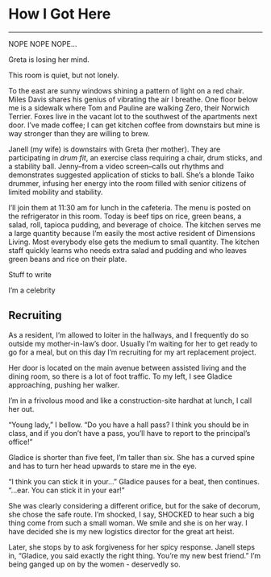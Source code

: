 # How I Got Here {.unnumbered}

------------------------------------------------------------------------

NOPE NOPE NOPE...

Greta is losing her mind.

This room is quiet, but not lonely.

To the east are sunny windows shining a pattern of light on a red chair. Miles Davis shares his genius of vibrating the air I breathe. One floor below me is a sidewalk where Tom and Pauline are walking Zero, their Norwich Terrier. Foxes live in the vacant lot to the southwest of the apartments next door. I've made coffee; I can get kitchen coffee from downstairs but mine is way stronger than they are willing to brew.

Janell (my wife) is downstairs with Greta (her mother). They are participating in *drum fit*, an exercise class requiring a chair, drum sticks, and a stability ball. Jenny--from a video screen--calls out rhythms and demonstrates suggested application of sticks to ball. She's a blonde Taiko drummer, infusing her energy into the room filled with senior citizens of limited mobility and stability.

I'll join them at 11:30 am for lunch in the cafeteria. The menu is posted on the refrigerator in this room. Today is beef tips on rice, green beans, a salad, roll, tapioca pudding, and beverage of choice. The kitchen serves me a large quantity because I'm easily the most active resident of Dimensions Living. Most everybody else gets the medium to small quantity. The kitchen staff quickly learns who needs extra salad and pudding and who leaves green beans and rice on their plate.

Stuff to write

I'm a celebrity

## Recruiting

As a resident, I'm allowed to loiter in the hallways, and I frequently do so outside my mother-in-law's door. Usually I'm waiting for her to get ready to go for a meal, but on this day I'm recruiting for my art replacement project.

Her door is located on the main avenue between assisted living and the dining room, so there is a lot of foot traffic. To my left, I see Gladice approaching, pushing her walker.

I'm in a frivolous mood and like a construction-site hardhat at lunch, I call her out.

"Young lady," I bellow. "Do you have a hall pass? I think you should be in class, and if you don't have a pass, you'll have to report to the principal's office!"

Gladice is shorter than five feet, I'm taller than six. She has a curved spine and has to turn her head upwards to stare me in the eye.

"I think you can stick it in your..." Gladice pauses for a beat, then continues. "...ear. You can stick it in your ear!"

She was clearly considering a different orifice, but for the sake of decorum, she chose the safe route. I'm shocked, I say, SHOCKED to hear such a big thing come from such a small woman. We smile and she is on her way. I have decided she is my new logistics director for the great art heist.

Later, she stops by to ask forgiveness for her spicy response. Janell steps in, "Gladice, you said exactly the right thing. You're my new best friend." I'm being ganged up on by the women - deservedly so.

